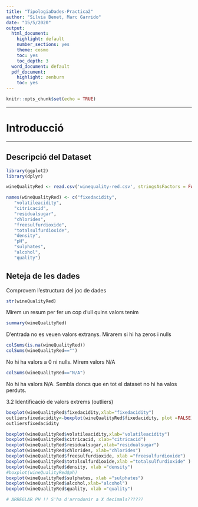 ---
title: "TipologiaDades-Practica2"
author: "Silvia Benet, Marc Garrido"
date: "15/5/2020"
output:
  html_document:
    highlight: default
    number_sections: yes
    theme: cosmo
    toc: yes
    toc_depth: 3
  word_document: default
  pdf_document:
    highlight: zenburn
    toc: yes
---

```{r setup, include=FALSE}
knitr::opts_chunk$set(echo = TRUE)
```

******
# Introducció
******
## Descripció del Dataset

```{r }

library(ggplot2)
library(dplyr)

wineQualityRed <- read.csv('winequality-red.csv', stringsAsFactors = FALSE, header = TRUE, sep=";")

names(wineQualityRed) <- c("fixedacidity",
   "volatileacidity",
   "citricacid",
   "residualsugar",
   "chlorides",
   "freesulfurdioxide",
   "totalsulfurdioxide",
   "density",
   "pH",
   "sulphates",
   "alcohol",
   "quality")

```
## Neteja de les dades

Comprovem l'estructura del joc de dades

```{r }
str(wineQualityRed)
```

Mirem un resum per fer un cop d'ull quins valors tenim
```{r }
summary(wineQualityRed)
```
D'entrada no es veuen valors extranys. Mirarem si hi ha zeros i nulls
```{r }
colSums(is.na(wineQualityRed))
colSums(wineQualityRed=="")

```
No hi ha valors a 0 ni nulls. Mirem valors N/A

```{r }
colSums(wineQualityRed=="N/A")
```
No hi ha valors N/A. Sembla doncs que en tot el dataset no hi ha valos perduts.

3.2 Identificació de valors extrems (outliers)

```{r }

boxplot(wineQualityRed$fixedacidity,xlab="fixedacidity")
outliersfixedacidity<-boxplot(wineQualityRed$fixedacidity, plot =FALSE)$out
outliersfixedacidity

boxplot(wineQualityRed$volatileacidity,xlab="volatileacidity") 
boxplot(wineQualityRed$citricacid, xlab="citricacid")
boxplot(wineQualityRed$residualsugar,xlab="residualsugar")
boxplot(wineQualityRed$chlorides, xlab="chlorides")
boxplot(wineQualityRed$freesulfurdioxide, xlab ="freesulfurdioxide")
boxplot(wineQualityRed$totalsulfurdioxide,xlab ="totalsulfurdioxide" )
boxplot(wineQualityRed$density, xlab ="density")
#boxplot(wineQualityRed$ph)
boxplot(wineQualityRed$sulphates, xlab ="sulphates")
boxplot(wineQualityRed$alcohol,xlab="alcohol")
boxplot(wineQualityRed$quality, xlab ="quality")

# ARREGLAR PH !! S'ha d'arrodonir a X decimals??????



```

